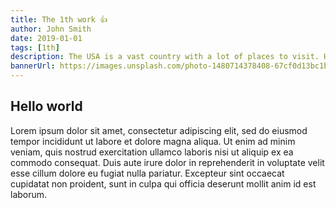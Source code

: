 ```yaml
---
title: The 1th work 👍
author: John Smith
date: 2019-01-01
tags: [1th]
description: The USA is a vast country with a lot of places to visit. Here are the 10 best places to visit in the USA.
bannerUrl: https://images.unsplash.com/photo-1480714378408-67cf0d13bc1b
---
```


## Hello world

Lorem ipsum dolor sit amet, consectetur adipiscing elit, sed do eiusmod tempor incididunt ut labore et dolore magna aliqua. Ut enim ad minim veniam, quis nostrud exercitation ullamco laboris nisi ut aliquip ex ea commodo consequat. Duis aute irure dolor in reprehenderit in voluptate velit esse cillum dolore eu fugiat nulla pariatur. Excepteur sint occaecat cupidatat non proident, sunt in culpa qui officia deserunt mollit anim id est laborum.
